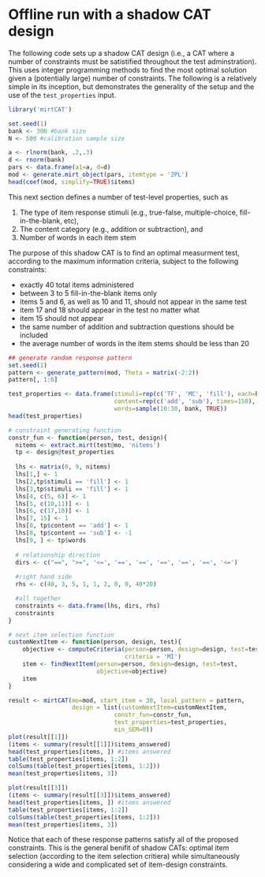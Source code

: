 Offline run with a shadow CAT design
======================================

The following code sets up a shadow CAT design (i.e., a CAT where a number of constraints must be satistified
throughout the test adminstration). This uses integer programming methods to find the most optimal 
solution given a (potentially large) number of constraints. The following is a relatively simple in its
inception, but demonstrates the generality of the setup and the use of the `test_properties` input. 

```r
library('mirtCAT')

set.seed(1)
bank <- 300 #bank size
N <- 500 #calibration sample size

a <- rlnorm(bank, .2,.3)
d <- rnorm(bank)
pars <- data.frame(a1=a, d=d)
mod <- generate.mirt_object(pars, itemtype = '2PL')
head(coef(mod, simplify=TRUE)$items)
```

This next section defines a number of test-level properties, such as 

1) The type of item response stimuli (e.g., true-false, multiple-choice, fill-in-the-blank, etc),
1) The content category (e.g., addition or subtraction), and
1) Number of words in each item stem

The purpose of this shadow CAT is to find an optimal measurment test, according to the maximum information criteria,
subject to the following constraints:

- exactly 40 total items administered
- between 3 to 5 fill-in-the-blank items only
- items 5 and 6, as well as 10 and 11, should not appear in the same test
- item 17 and 18 should appear in the test no matter what
- item 15 should not appear
- the same number of addition and subtraction questions should be included
- the average number of words in the item stems should be less than 20

```r
## generate random response pattern
set.seed(1)
pattern <- generate_pattern(mod, Theta = matrix(-2:2))
pattern[, 1:6]

test_properties <- data.frame(stimuli=rep(c('TF', 'MC', 'fill'), each=bank/3),
                              content=rep(c('add', 'sub'), times=150),
                              words=sample(10:30, bank, TRUE))
head(test_properties)

# constraint generating function
constr_fun <- function(person, test, design){
  nitems <- extract.mirt(test@mo, 'nitems')
  tp <- design@test_properties
  
  lhs <- matrix(0, 9, nitems)
  lhs[1,] <- 1
  lhs[2,tp$stimuli == 'fill'] <- 1
  lhs[3,tp$stimuli == 'fill'] <- 1
  lhs[4, c(5, 6)] <- 1
  lhs[5, c(10,11)] <- 1
  lhs[6, c(17,18)] <- 1
  lhs[7, 15] <- 1
  lhs[8, tp$content == 'add'] <- 1
  lhs[8, tp$content == 'sub'] <- -1
  lhs[9, ] <- tp$words
  
  # relationship direction
  dirs <- c("==", ">=", '<=', '==', '==', '==', '==', '==', '<=')
  
  #right hand side
  rhs <- c(40, 3, 5, 1, 1, 2, 0, 0, 40*20)

  #all together
  constraints <- data.frame(lhs, dirs, rhs)
  constraints
}

# next item selection function
customNextItem <- function(person, design, test){
    objective <- computeCriteria(person=person, design=design, test=test,
    							 criteria = 'MI') 
    item <- findNextItem(person=person, design=design, test=test,
                         objective=objective)
    item
}

result <- mirtCAT(mo=mod, start_item = 30, local_pattern = pattern, 
				  design = list(customNextItem=customNextItem, 
				  			  constr_fun=constr_fun, 
				  			  test_properties=test_properties,
				  			  min_SEM=0))
plot(result[[1]])
(items <- summary(result[[1]])$items_answered)
head(test_properties[items, ]) #items answered
table(test_properties[items, 1:2])
colSums(table(test_properties[items, 1:2]))
mean(test_properties[items, 3])

plot(result[[3]])
(items <- summary(result[[3]])$items_answered)
head(test_properties[items, ]) #items answered
table(test_properties[items, 1:2])
colSums(table(test_properties[items, 1:2]))
mean(test_properties[items, 3])
```

Notice that each of these response patterns satisfy all of the proposed constraints. This is the 
general benifit of shadow CATs: optimal item selection (according to the item selection critiera) while
simultaneously considering a wide and complicated set of item-design constraints.
